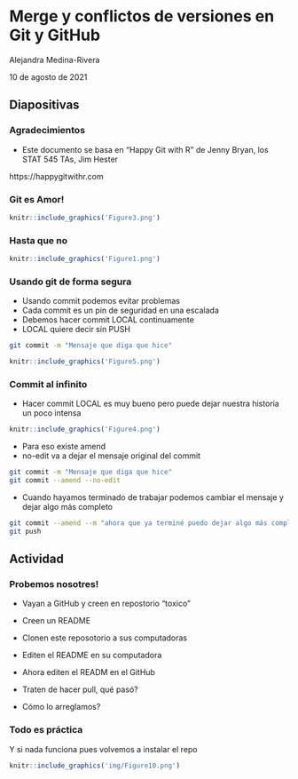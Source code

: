 # Merge y conflictos de versiones en Git y GitHub

Alejandra Medina-Rivera

10 de agosto de 2021

## Diapositivas

### Agradecimientos

- Este documento se basa en "Happy Git with R" de Jenny Bryan, los STAT 545 TAs, Jim Hester


https://happygitwithr.com

### Git es Amor!

```r
knitr::include_graphics('Figure3.png')
```

### Hasta que no

```r
knitr::include_graphics('Figure1.png')
```


### Usando git de forma segura

- Usando commit podemos evitar problemas
- Cada commit es un pin de seguridad en una escalada
- Debemos hacer commit LOCAL continuamente 
- LOCAL quiere decir sin PUSH

```bash
git commit -m "Mensaje que diga que hice"
```

```r
knitr::include_graphics('Figure5.png')
```

### Commit al infinito

- Hacer commit LOCAL es muy bueno pero puede dejar nuestra historia un poco intensa

```r
knitr::include_graphics('Figure4.png')
```

- Para eso existe amend
- no-edit va a dejar el mensaje original del commit

```bash
git commit -m "Mensaje que diga que hice"
git commit --amend --no-edit
```

- Cuando hayamos terminado de trabajar podemos cambiar el mensaje y dejar algo más completo

```bash
git commit --amend --m "ahora que ya terminé puedo dejar algo más completo" 
git push
```


## Actividad
### Probemos nosotres!
- Vayan a GitHub y creen en repostorio "toxico"

- Creen un README

- Clonen este reposotorio a sus computadoras

- Editen el README en su computadora

- Ahora editen el READM en el GitHub

- Traten de hacer pull, qué pasó?

- Cómo lo arreglamos?

### Todo es práctica

Y si nada funciona pues volvemos a instalar el repo

```r
knitr::include_graphics('img/Figure10.png')
```


